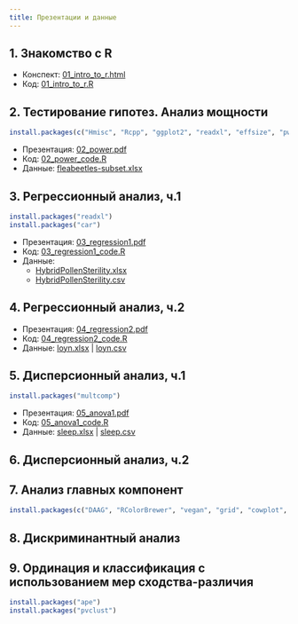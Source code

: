 ```yaml
---
title: Презентации и данные
---
```


## 1. Знакомство с R

- Конспект: [01_intro_to_r.html](01_intro_to_r.html)
- Код: [01_intro_to_r.R](01_intro_to_r.R)

## 2. Тестирование гипотез. Анализ мощности

```r
install.packages(c("Hmisc", "Rcpp", "ggplot2", "readxl", "effsize", "pwr"))
```

- Презентация: [02_power.pdf](02_power.pdf)
- Код: [02_power_code.R](02_power_code.R)
- Данные: [fleabeetles-subset.xlsx](data/fleabeetles-subset.xlsx)

## 3. Регрессионный анализ, ч.1

```r
install.packages("readxl")
install.packages("car")
```

- Презентация: [03_regression1.pdf](03_regression1.pdf)
- Код: [03_regression1_code.R](03_regression1_code.R)
- Данные:
    - [HybridPollenSterility.xlsx](data/HybridPollenSterility.xlsx)
    - [HybridPollenSterility.csv](data/HybridPollenSterility.csv)

## 4. Регрессионный анализ, ч.2

- Презентация: [04_regression2.pdf](04_regression2.pdf)
- Код: [04_regression2_code.R](04_regression2_code.R)
- Данные: [loyn.xlsx](data/loyn.xlsx) | [loyn.csv](data/loyn.csv)

## 5. Дисперсионный анализ, ч.1

```r
install.packages("multcomp")
```

- Презентация: [05_anova1.pdf](05_anova1.pdf)
- Код: [05_anova1_code.R](05_anova1_code.R)
- Данные: [sleep.xlsx](data/sleep.xlsx) | [sleep.csv](data/sleep.csv)

## 6. Дисперсионный анализ, ч.2

<!-- - Презентация: [06_anova2.pdf](06_anova2.pdf) -->
<!-- - Код: [06_anova2_code.R](06_anova2_code.R) -->
<!-- - Данные: [eysenck.csv](data/eysenck.csv) -->

## 7. Анализ главных компонент

```r
install.packages(c("DAAG", "RColorBrewer", "vegan", "grid", "cowplot", "HSAUR", "ggrepel"))
```

<!-- - Презентация: [07_pca.pdf](07_pca.pdf) -->
<!-- - Код: [07_pca_code.R](07_pca_code.R) -->

## 8. Дискриминантный анализ

<!-- - Презентация: [08_da.pdf](08_da.pdf) -->
<!-- - Код: -->
<!--     + [код R](08_da_code.R) -->
<!--     + [BoxMTest.R](BoxMTest.R) -->

## 9. Ординация и классификация с использованием мер сходства-различия

```r
install.packages("ape")
install.packages("pvclust")
```

<!-- - Презентация: [09_dist.pdf](09_dist.pdf) -->
<!-- - Код: [09_dist_code.R](09_dist_code.R) -->
